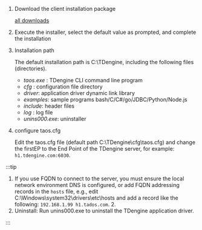 
1. Download the client installation package

   <PkgList type={1} sys="Windows" />

   [all downloads](https://www.taosdata.com/cn/all-downloads/)

2. Execute the installer, select the default value as prompted, and complete the installation
3. Installation path

   The default installation path is C:\TDengine, including the following files (directories).

   - _taos.exe_ : TDengine CLI command line program
   - _cfg_ : configuration file directory
   - _driver_: application driver dynamic link library
   - _examples_: sample programs bash/C/C#/go/JDBC/Python/Node.js
   - _include_: header files
   - _log_ : log file
   - _unins000.exe_: uninstaller

4. configure taos.cfg

   Edit the taos.cfg file (default path C:\TDengine\cfg\taos.cfg) and change the firstEP to the End Point of the TDengine server, for example: `h1.tdengine.com:6030`.

:::tip

1. If you use FQDN to connect to the server, you must ensure the local network environment DNS is configured, or add FQDN addressing records in the `hosts` file, e.g., edit C:\Windows\system32\drivers\etc\hosts and add a record like the following: `192.168.1.99 h1.tados.com`. 2.
2. Uninstall: Run unins000.exe to uninstall the TDengine application driver.

:::

